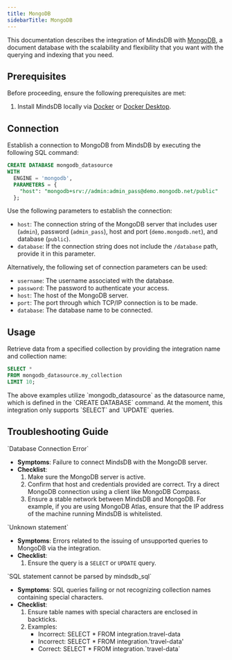 ```yaml
---
title: MongoDB
sidebarTitle: MongoDB
---
```


This documentation describes the integration of MindsDB with [MongoDB](https://www.mongodb.com/company/what-is-mongodb), a document database with the scalability and flexibility that you want with the querying and indexing that you need.

## Prerequisites

Before proceeding, ensure the following prerequisites are met:

1. Install MindsDB locally via [Docker](/setup/self-hosted/docker) or [Docker Desktop](/setup/self-hosted/docker-desktop).

## Connection

Establish a connection to MongoDB from MindsDB by executing the following SQL command:

```sql
CREATE DATABASE mongodb_datasource
WITH
  ENGINE = 'mongodb',
  PARAMETERS = {
    "host": "mongodb+srv://admin:admin_pass@demo.mongodb.net/public"
  };
```

Use the following parameters to establish the connection:

* `host`: The connection string of the MongoDB server that includes user (`admin`), password (`admin_pass`), host and port (`demo.mongodb.net`), and database (`public`).
* `database`: If the connection string does not include the `/database` path, provide it in this parameter.

Alternatively, the following set of connection parameters can be used:

* `username`: The username associated with the database.
* `password`: The password to authenticate your access.
* `host`: The host of the MongoDB server.
* `port`: The port through which TCP/IP connection is to be made.
* `database`: The database name to be connected.

## Usage

Retrieve data from a specified collection by providing the integration name and collection name:

```sql
SELECT *
FROM mongodb_datasource.my_collection
LIMIT 10;
```

<Note>
The above examples utilize `mongodb_datasource` as the datasource name, which is defined in the `CREATE DATABASE` command.
</Note>

<Tip>
At the moment, this integration only supports `SELECT` and `UPDATE` queries.
</Tip>


## Troubleshooting Guide

<Warning>
`Database Connection Error`

* **Symptoms**: Failure to connect MindsDB with the MongoDB server.
* **Checklist**:
    1. Make sure the MongoDB server is active.
    2. Confirm that host and credentials provided are correct. Try a direct MongoDB connection using a client like MongoDB Compass.
    3. Ensure a stable network between MindsDB and MongoDB. For example, if you are using MongoDB Atlas, ensure that the IP address of the machine running MindsDB is whitelisted.
</Warning>

<Warning>
`Unknown statement`

* **Symptoms**: Errors related to the issuing of unsupported queries to MongoDB via the integration.
* **Checklist**:
    1. Ensure the query is a `SELECT` or `UPDATE` query.

</Warning>

<Warning>
`SQL statement cannot be parsed by mindsdb_sql`

* **Symptoms**: SQL queries failing or not recognizing collection names containing special characters.
* **Checklist**:
    1. Ensure table names with special characters are enclosed in backticks.
    2. Examples:
        * Incorrect: SELECT * FROM integration.travel-data
        * Incorrect: SELECT * FROM integration.'travel-data'
        * Correct: SELECT * FROM integration.\`travel-data\`
</Warning>